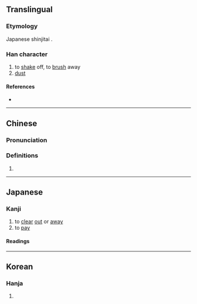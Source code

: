 {{also|拂}}
{{character info}}
==Translingual==

===Etymology===
Japanese shinjitai {{Han simp|拂|f=弗|t=厶}}.

===Han character===
{{Han char|rn=64|rad=手|as=02|sn=5|four=|canj=QI,XXQI|ids=⿰扌厶}}

# to [[shake]] off, to [[brush]] away
# [[dust]]

====References====
* {{Han ref|kx=0417.131|dkj=11784|dj=0764.040|hdz=31828.020|uh=6255|ud=25173}}

----

==Chinese==
{{zh-forms}}

===Pronunciation===
{{zh-pron
|m=fǎn
}}

===Definitions===
{{zh-hanzi}}

# {{rfdef|zh}}

----

==Japanese==
{{ja-kanji forms|払|拂}}

===Kanji===
{{ja-kanji|rs=手02|kyu=拂}}

# to [[clear]] [[out]] or [[away]]
# to [[pay]]

====Readings====
{{ja-readings
|goon=びち, ほち
|kanon=ひつ, ふつ
|kanyoon=ほつ
|kun=はら-う, はら-い
}}

----

==Korean==

===Hanja===
{{ko-hanja|hangeul=[[불]], [[필]]|eumhun=|rv=bul, pil|mr=pul, p'il|y=pul, phil}}

# {{rfdef|ko|sort=手02}}